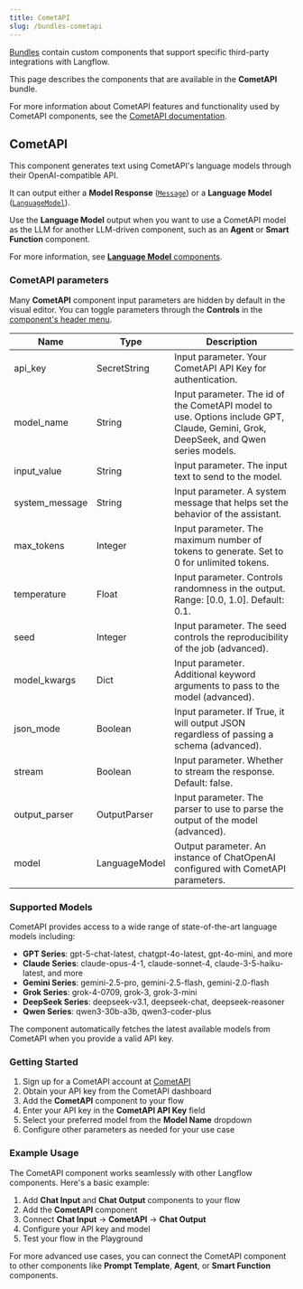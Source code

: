 ```yaml
---
title: CometAPI
slug: /bundles-cometapi
---
```



[Bundles](/components-bundle-components) contain custom components that support specific third-party integrations with Langflow.

This page describes the components that are available in the **CometAPI** bundle.

For more information about CometAPI features and functionality used by CometAPI components, see the [CometAPI documentation](https://www.cometapi.com/).

## CometAPI

This component generates text using CometAPI's language models through their OpenAI-compatible API.

It can output either a **Model Response** ([`Message`](/data-types#message)) or a **Language Model** ([`LanguageModel`](/data-types#languagemodel)).

Use the **Language Model** output when you want to use a CometAPI model as the LLM for another LLM-driven component, such as an **Agent** or **Smart Function** component.

For more information, see [**Language Model** components](/components-models).

### CometAPI parameters

Many **CometAPI** component input parameters are hidden by default in the visual editor.
You can toggle parameters through the <Icon name="SlidersHorizontal" aria-hidden="true"/> **Controls** in the [component's header menu](/concepts-components#component-menus).

| Name | Type | Description |
|------|------|-------------|
| api_key | SecretString | Input parameter. Your CometAPI API Key for authentication. |
| model_name | String | Input parameter. The id of the CometAPI model to use. Options include GPT, Claude, Gemini, Grok, DeepSeek, and Qwen series models. |
| input_value | String | Input parameter. The input text to send to the model. |
| system_message | String | Input parameter. A system message that helps set the behavior of the assistant. |
| max_tokens | Integer | Input parameter. The maximum number of tokens to generate. Set to 0 for unlimited tokens. |
| temperature | Float | Input parameter. Controls randomness in the output. Range: [0.0, 1.0]. Default: 0.1. |
| seed | Integer | Input parameter. The seed controls the reproducibility of the job (advanced). |
| model_kwargs | Dict | Input parameter. Additional keyword arguments to pass to the model (advanced). |
| json_mode | Boolean | Input parameter. If True, it will output JSON regardless of passing a schema (advanced). |
| stream | Boolean | Input parameter. Whether to stream the response. Default: false. |
| output_parser | OutputParser | Input parameter. The parser to use to parse the output of the model (advanced). |
| model | LanguageModel | Output parameter. An instance of ChatOpenAI configured with CometAPI parameters. |

### Supported Models

CometAPI provides access to a wide range of state-of-the-art language models including:

- **GPT Series**: gpt-5-chat-latest, chatgpt-4o-latest, gpt-4o-mini, and more
- **Claude Series**: claude-opus-4-1, claude-sonnet-4, claude-3-5-haiku-latest, and more
- **Gemini Series**: gemini-2.5-pro, gemini-2.5-flash, gemini-2.0-flash
- **Grok Series**: grok-4-0709, grok-3, grok-3-mini
- **DeepSeek Series**: deepseek-v3.1, deepseek-chat, deepseek-reasoner
- **Qwen Series**: qwen3-30b-a3b, qwen3-coder-plus

The component automatically fetches the latest available models from CometAPI when you provide a valid API key.

### Getting Started

1. Sign up for a CometAPI account at [CometAPI](https://www.cometapi.com/)
2. Obtain your API key from the CometAPI dashboard
3. Add the **CometAPI** component to your flow
4. Enter your API key in the **CometAPI API Key** field
5. Select your preferred model from the **Model Name** dropdown
6. Configure other parameters as needed for your use case

### Example Usage

The CometAPI component works seamlessly with other Langflow components. Here's a basic example:

1. Add **Chat Input** and **Chat Output** components to your flow
2. Add the **CometAPI** component
3. Connect **Chat Input** → **CometAPI** → **Chat Output**
4. Configure your API key and model
5. Test your flow in the Playground

For more advanced use cases, you can connect the CometAPI component to other components like **Prompt Template**, **Agent**, or **Smart Function** components.
